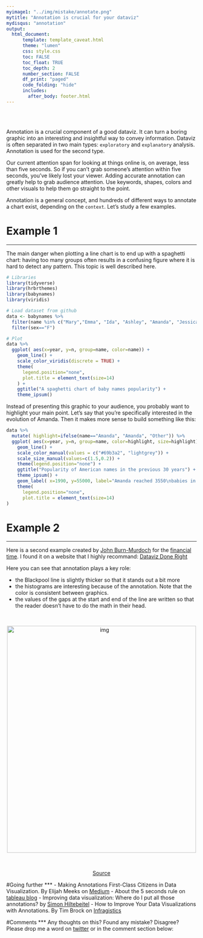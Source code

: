 ```yaml
---
myimage1: "../img/mistake/annotate.png"
mytitle: "Annotation is crucial for your dataviz"
mydisqus: "annotation"
output:
  html_document:
      template: template_caveat.html
      theme: "lumen"
      css: style.css
      toc: FALSE
      toc_float: TRUE
      toc_depth: 2
      number_section: FALSE
      df_print: "paged"
      code_folding: "hide"
      includes: 
        after_body: footer.html
---
```


<br><br>
<div class="mycontent">

Annotation is a crucial component of a good dataviz. It can turn a boring graphic into an interesting and insightful way to convey information. Dataviz is often separated in two main types: `exploratory` and `explanatory` analysis. Annotation is used for the second type.

Our current attention span for looking at things online is, on average, less than five seconds. So if you can’t grab someone’s attention within five seconds, you’ve likely lost your viewer. Adding accurate annotation can greatly help to grab audience attention. Use keywords, shapes, colors and other visuals to help them go straight to the point.

Annotation is a general concept, and hundreds of different ways to annotate a chart exist, depending on the `context`. Let's study a few examples.


# Example 1
***

The main danger when plotting a line chart is to end up with a spaghetti chart: having too many groups often results in a confusing figure where it is hard to detect any pattern. This topic is well described here.

```r
# Libraries
library(tidyverse)
library(hrbrthemes)
library(babynames)
library(viridis)

# Load dataset from github
data <- babynames %>% 
  filter(name %in% c("Mary","Emma", "Ida", "Ashley", "Amanda", "Jessica",    "Patricia", "Linda", "Deborah",   "Dorothy", "Betty", "Helen")) %>%
  filter(sex=="F")

# Plot
data %>%
  ggplot( aes(x=year, y=n, group=name, color=name)) +
    geom_line() +
    scale_color_viridis(discrete = TRUE) +
    theme(
      legend.position="none",
      plot.title = element_text(size=14)
    ) +
    ggtitle("A spaghetti chart of baby names popularity") +
    theme_ipsum()
```

Instead of presenting this graphic to your audience, you probably want to highlight your main point. Let's say that you're specifically interested in the evolution of Amanda. Then it makes more sense to build something like this:
```r
data %>%
  mutate( highlight=ifelse(name=="Amanda", "Amanda", "Other")) %>%
  ggplot( aes(x=year, y=n, group=name, color=highlight, size=highlight)) +
    geom_line() +
    scale_color_manual(values = c("#69b3a2", "lightgrey")) +
    scale_size_manual(values=c(1.5,0.2)) +
    theme(legend.position="none") +
    ggtitle("Popularity of American names in the previous 30 years") +
    theme_ipsum() +
    geom_label( x=1990, y=55000, label="Amanda reached 3550\nbabies in 1970", size=4, color="#69b3a2") +
    theme(
      legend.position="none",
      plot.title = element_text(size=14)
)
```


# Example 2
***

Here is a second example created by [John Burn-Murdoch](https://twitter.com/jburnmurdoch) for the [financial time](https://www.ft.com/content/b6dbf34e-c987-11e7-aa33-c63fdc9b8c6c). I found it on a website that I highly recommand: [Dataviz Done Right](http://www.datavizdoneright.com/2017/12/blackpool.html)

Here you can see that annotation plays a key role:

- the Blackpool line is slightly thicker so that it stands out a bit more
- the histograms are interesting because of the annotation. Note that the color is consistent between graphics.
- the values of the gaps at the start and end of the line are written so that the reader doesn't have to do the math in their head.

<br>

<center>
<img src="IMG/annotation_good.jpg" alt="img" width="500" height="600">
</center>

<br>

<center>[Source](http://www.datavizdoneright.com/2017/12/blackpool.html)</center>







#Going further
***
- Making Annotations First-Class Citizens in Data Visualization. By Elijah Meeks on [Medium](https://medium.com/@Elijah_Meeks/making-annotations-first-class-citizens-in-data-visualization-21db6383d3fe)
- About the 5 seconds rule on [tableau blog](https://www.tableau.com/about/blog/2016/5/5-tips-effective-visual-data-communication-54174)
- Improving data visualization: Where do I put all those annotations? by [Simon Hiltebeitel](https://www.usaidassist.org/blog/improving-data-visualization-where-do-i-put-all-those-annotations)
- How to Improve Your Data Visualizations with Annotations. By Tim Brock on [Infragistics](https://www.infragistics.com/community/blogs/b/tim_brock/posts/annotate-wisely)


#Comments
***
Any thoughts on this? Found any mistake? Disagree? Please drop me a word on [twitter](https://twitter.com/R_Graph_Gallery) or in the comment section below:
<br>



</div>









